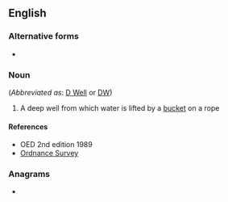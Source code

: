 ==English==

===Alternative forms===
* {{l|en|draw well}}

===Noun===
{{en-noun|head=[[draw]]-[[well]]}} (''Abbreviated as'': [[D Well]] or [[DW]])

# A deep well from which water is lifted by a [[bucket]] on a rope

====References====
* OED 2nd edition 1989
* [https://web.archive.org/web/20090216135931/http://www.ordnancesurvey.co.uk/oswebsite/freefun/geofacts/geo0440.html Ordnance Survey]

===Anagrams===
* {{anagrams|en|a=adellrww|Wardwell}}